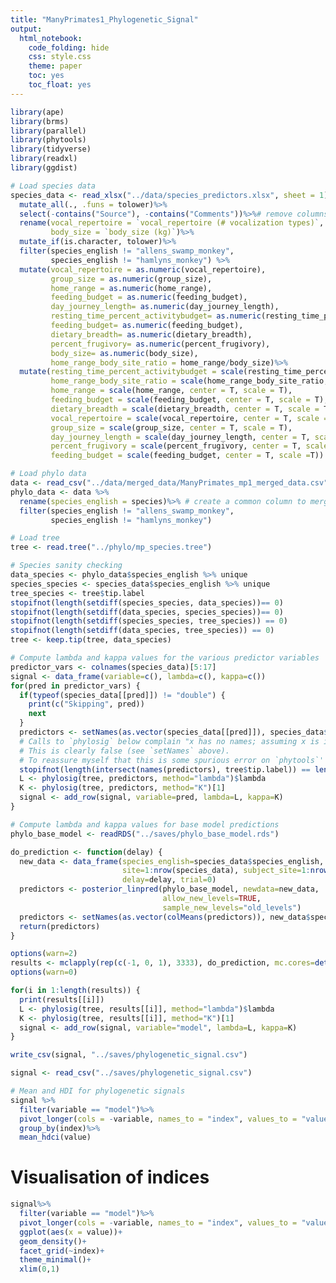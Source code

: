 ```yaml
---
title: "ManyPrimates1_Phylogenetic_Signal"
output:
  html_notebook:
    code_folding: hide
    css: style.css
    theme: paper
    toc: yes
    toc_float: yes
---
```


```r
library(ape)
library(brms)
library(parallel)
library(phytools)
library(tidyverse)
library(readxl)
library(ggdist)

# Load species data
species_data <- read_xlsx("../data/species_predictors.xlsx", sheet = 1)%>%
  mutate_all(., .funs = tolower)%>%
  select(-contains("Source"), -contains("Comments"))%>%# remove columns with sources and comments
  rename(vocal_repertoire = `vocal_repertoire (# vocalization types)`,
         body_size = `body_size (kg)`)%>%
  mutate_if(is.character, tolower)%>%
  filter(species_english != "allens_swamp_monkey",
         species_english != "hamlyns_monkey") %>%
  mutate(vocal_repertoire = as.numeric(vocal_repertoire),
         group_size = as.numeric(group_size),
         home_range = as.numeric(home_range),
         feeding_budget = as.numeric(feeding_budget),
         day_journey_length= as.numeric(day_journey_length),
         resting_time_percent_activitybudget= as.numeric(resting_time_percent_activitybudget),
         feeding_budget= as.numeric(feeding_budget),
         dietary_breadth= as.numeric(dietary_breadth),
         percent_frugivory= as.numeric(percent_frugivory),
         body_size= as.numeric(body_size),
         home_range_body_site_ratio = home_range/body_size)%>%
  mutate(resting_time_percent_activitybudget = scale(resting_time_percent_activitybudget, center = T, scale = T),
         home_range_body_site_ratio = scale(home_range_body_site_ratio, center = T, scale = T),
         home_range = scale(home_range, center = T, scale = T),
         feeding_budget = scale(feeding_budget, center = T, scale = T),
         dietary_breadth = scale(dietary_breadth, center = T, scale = T),
         vocal_repertoire = scale(vocal_repertoire, center = T, scale = T),
         group_size = scale(group_size, center = T, scale = T),
         day_journey_length = scale(day_journey_length, center = T, scale = T),
         percent_frugivory = scale(percent_frugivory, center = T, scale = T),
         feeding_budget = scale(feeding_budget, center = T, scale =T))

# Load phylo data
data <- read_csv("../data/merged_data/ManyPrimates_mp1_merged_data.csv")
phylo_data <- data %>%
  rename(species_english = species)%>% # create a common column to merge by
  filter(species_english != "allens_swamp_monkey",
         species_english != "hamlyns_monkey")

# Load tree
tree <- read.tree("../phylo/mp_species.tree")

# Species sanity checking
data_species <- phylo_data$species_english %>% unique
species_species <- species_data$species_english %>% unique
tree_species <- tree$tip.label
stopifnot(length(setdiff(species_species, data_species))== 0)
stopifnot(length(setdiff(data_species, species_species))== 0)
stopifnot(length(setdiff(species_species, tree_species)) == 0)
stopifnot(length(setdiff(data_species, tree_species)) == 0)
tree <- keep.tip(tree, data_species)

# Compute lambda and kappa values for the various predictor variables
predictor_vars <- colnames(species_data)[5:17]
signal <- data_frame(variable=c(), lambda=c(), kappa=c())
for(pred in predictor_vars) {
  if(typeof(species_data[[pred]]) != "double") {
    print(c("Skipping", pred))
    next
  }
  predictors <- setNames(as.vector(species_data[[pred]]), species_data$species_english)
  # Calls to `phylosig` below complain "x has no names; assuming x is in the same order as tree$tip.label"
  # This is clearly false (see `setNames` above).
  # To reassure myself that this is some spurious error on `phytools`' part...
  stopifnot(length(intersect(names(predictors), tree$tip.label)) == length(tree$tip.label))
  L <- phylosig(tree, predictors, method="lambda")$lambda
  K <- phylosig(tree, predictors, method="K")[1]
  signal <- add_row(signal, variable=pred, lambda=L, kappa=K)
}

# Compute lambda and kappa values for base model predictions
phylo_base_model <- readRDS("../saves/phylo_base_model.rds")

do_prediction <- function(delay) {
  new_data <- data_frame(species_english=species_data$species_english,
                         site=1:nrow(species_data), subject_site=1:nrow(species_data),
                         delay=delay, trial=0)
  predictors <- posterior_linpred(phylo_base_model, newdata=new_data,
                                  allow_new_levels=TRUE,
                                  sample_new_levels="old_levels")
  predictors <- setNames(as.vector(colMeans(predictors)), new_data$species_english)
  return(predictors)
}

options(warn=2)
results <- mclapply(rep(c(-1, 0, 1), 3333), do_prediction, mc.cores=detectCores())
options(warn=0)

for(i in 1:length(results)) {
  print(results[[i]])
  L <- phylosig(tree, results[[i]], method="lambda")$lambda
  K <- phylosig(tree, results[[i]], method="K")[1]
  signal <- add_row(signal, variable="model", lambda=L, kappa=K)
}

write_csv(signal, "../saves/phylogenetic_signal.csv")

signal <- read_csv("../saves/phylogenetic_signal.csv")

# Mean and HDI for phylogenetic signals
signal %>%
  filter(variable == "model")%>%
  pivot_longer(cols = -variable, names_to = "index", values_to = "value")%>%
  group_by(index)%>%
  mean_hdci(value)

```

# Visualisation of indices 

```r
signal%>%
  filter(variable == "model")%>%
  pivot_longer(cols = -variable, names_to = "index", values_to = "value")%>%
  ggplot(aes(x = value))+
  geom_density()+
  facet_grid(~index)+
  theme_minimal()+
  xlim(0,1)
```

